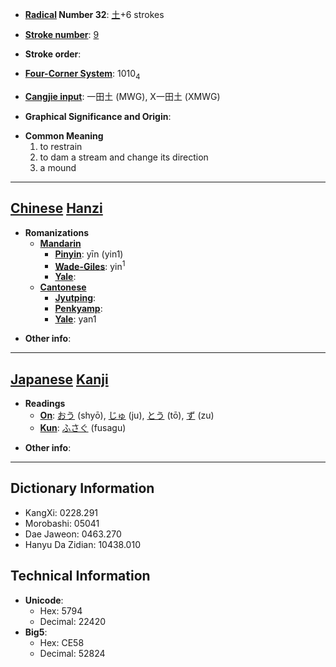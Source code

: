* '''[[Wiktionary:Chinese radical index| Radical]] Number 32''': [[Wiktionary:Chinese radical index 土|土]]+6 strokes

* '''[[Wiktionary:Chinese total strokes index|Stroke number]]''': [[Wiktionary:Chinese total strokes index 9|9]]

* '''Stroke order''': 

* '''[[Wiktionary:Chinese four corner index|Four-Corner System]]''': 1010<sub>4</sub>

* '''[[Wiktionary:Chinese Cangjie index|Cangjie input]]''': 一田土 (MWG), X一田土 (XMWG)

* '''Graphical Significance and Origin''': 

* '''Common Meaning'''
*#to restrain
*# to dam a stream and change its direction
*# a mound


----

== [[Chinese]] [[Hanzi]] ==

* '''Romanizations'''
** '''[[Mandarin]]'''
*** '''[[Pinyin]]''': yīn (yin1)
*** '''[[Wade-Giles]]''': yin<sup>1</sup>
*** '''[[Yale]]''': 
** '''[[Cantonese]]'''
*** '''[[Jyutping]]''':
*** '''[[Penkyamp]]''': 
*** '''[[Yale]]''': yan1

* '''Other info''': 

----

== [[Japanese]] [[Kanji]] ==

* '''Readings'''
** '''[[On]]''': [[おう]] (shyō), [[じゅ]] (ju), [[とう]] (tō), [[ず]] (zu)
** '''[[Kun]]''': [[ふさぐ]] (fusagu)

* '''Other info''':  

----

== Dictionary Information ==

* KangXi: 0228.291
* Morobashi: 05041
* Dae Jaweon: 0463.270
* Hanyu Da Zidian: 10438.010

== Technical Information ==

* '''Unicode''':
** Hex: 5794
** Decimal: 22420
* '''Big5''':
** Hex: CE58
** Decimal: 52824